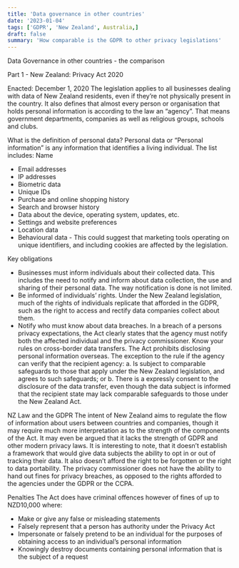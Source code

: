 ```yaml
---
title: 'Data governance in other countries'
date: '2023-01-04'
tags: ['GDPR', 'New Zealand', Australia,]
draft: false
summary: 'How comparable is the GDPR to other privacy legislations'
---
```


Data Governance in other countries - the comparison

Part 1 - New Zealand: Privacy Act 2020

Enacted: December 1, 2020
The legislation applies to all businesses dealing with data of New Zealand residents, even if they’re not physically present in the country. It also defines that almost every person or organisation that holds personal information is according to the law an “agency”. That means government departments, companies as well as religious groups, schools and clubs.

What is the definition of personal data?
Personal data or “Personal information” is any information that identifies a living individual. The list includes: 
Name 
* Email addresses
* IP addresses
* Biometric data
* Unique IDs 
* Purchase and online shopping history
* Search and browser history
* Data about the device, operating system, updates, etc.
* Settings and website preferences
* Location data
* Behavioural data - This could suggest that marketing tools operating on unique identifiers, and including cookies are affected by the legislation.

Key obligations 
* Businesses must inform individuals about their collected data. This includes the need to notify and inform about data collection, the use and sharing of their personal data. The way notification is done is not limited.
* Be informed of individuals’ rights. Under the New Zealand legislation, much of the rights of individuals replicate that afforded in the GDPR, such as the right to access and rectify data companies collect about them.
* Notify who must know about data breaches. In a breach of a persons privacy expectations, the Act clearly states that the agency must notify both the affected individual and the privacy commissioner.
Know your rules on cross-border data transfers. The Act prohibits disclosing personal information overseas. The exception to the rule if the agency can verify that the recipient agency:
  a. Is subject to comparable safeguards to those that apply under the New Zealand legislation, and agrees to such safeguards; or
  b. There is a expressly consent to the disclosure of the data transfer, even though the data subject is informed that the recipient state may lack comparable safeguards to those under the New Zealand Act.
 
NZ Law and the GDPR 
The intent of New Zealand aims to regulate the flow of information about users between countries and companies, though it may require much more interpretation as to the strength of the components of the Act. It may even be argued that it lacks the strength of GDPR and other modern privacy laws. It is interesting to note, that it doesn’t establish a framework that would give data subjects the ability to opt in or out of tracking their data. It also doesn’t afford the right to be forgotten or the right to data portability. The privacy commissioner does not have the ability to hand out fines for privacy breaches, as opposed to the rights afforded to the agencies under the GDPR or the CCPA.

Penalties
The Act does have criminal offences however of fines of up to NZD10,000 where:
- Make or give any false or misleading statements
- Falsely represent that a person has authority under the Privacy Act
- Impersonate or falsely pretend to be an individual for the purposes of obtaining access to an individual’s personal information 
- Knowingly destroy documents containing personal information that is the subject of a request
